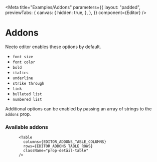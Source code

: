 
<Meta
  title="Examples/Addons"
  parameters={{
    layout: "padded",
    previewTabs: {
      canvas: {
        hidden: true,
      },
    },
  }}
  component={Editor}
/>

# Addons

<Canvas>
  <Story name="Addons">
    <Editor
      addons={[
        "highlight",
        "emoji",
        "code-block",
        "block-quote",
        "image-upload",
        "image-upload-unsplash",
        "video-embed",
      ]}
    />
  </Story>
</Canvas>

Neeto editor enables these options by default.

- `font size`
- `font color`
- `bold`
- `italics`
- `underline`
- `strike through`
- `link`
- `bulleted list`
- `numbered list`

Additional options can be enabled by passing an array of strings to the `addons`
prop.

### **Available addons**

          <Table
            columns={EDITOR_ADDONS_TABLE_COLUMNS}
            rows={EDITOR_ADDONS_TABLE_ROWS}
            className="prop-detail-table"
          />
